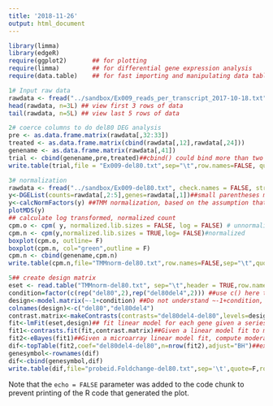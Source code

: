 ```yaml
---
title: '2018-11-26'
output: html_document
---
```


```r
library(limma)
library(edgeR)
require(ggplot2)       ## for plotting
require(limma)         ## for differential gene expression analysis
require(data.table)    ## for fast importing and manipulating data tables
```


```r
1# Input raw data
rawdata <- fread("../sandbox/Ex009_reads_per_transcript_2017-10-18.txt", check.names = FALSE, stringsAsFactors = FALSE)  ## for the logical arguments, space are needed
head(rawdata, n=3L) ## view first 3 rows of data
tail(rawdata, n=5L) ## view last 5 rows of data
```

```r
2# coerce columns to do del80 DEG analysis
pre <- as.data.frame.matrix(rawdata[,32:33])
treated <- as.data.frame.matrix(cbind(rawdata[,12],rawdata[,24]))
genename <- as.data.frame.matrix(rawdata[,41])
trial <- cbind(genename,pre,treated)##cbind() could bind more than two colums together
write.table(trial,file = "Ex009-del80.txt",sep="\t",row.names=FALSE, quote=FALSE) ## still don't know whether I need sep="\t" here, quote = FALSE means nothing is quoted
```

```r
3# normalization
rawdata <- fread("../sandbox/Ex009-del80.txt", check.names = FALSE, stringsAsFactors = FALSE)
y<-DGEList(counts=rawdata[,2:5],genes=rawdata[,1])##small parentheses means function, [,]means lines or rows of matrix ##
y<-calcNormFactors(y) ##TMM normalization, based on the assumption that the majority of genes are not DEGs
plotMDS(y)
## calculate log transformed, normalized count
cpm.o <- cpm( y, normalized.lib.sizes = FALSE, log = FALSE) # unnormalized
cpm.n <- cpm(y,normalized.lib.sizes = TRUE,log= FALSE)#normalized
boxplot(cpm.o, outline= F)
boxplot(cpm.n, col="green",outline = F)
cpm.n <- cbind(genename,cpm.n)
write.table(cpm.n,file="TMMnorm-del80.txt",row.names=FALSE,sep="\t",quote=F) 
```

```r
5## create design matrix
eset <- read.table("TMMnorm-del80.txt", sep="\t",header = TRUE,row.names=1) ## why we need sep="\t",rownames=1 whether we have the first column for our row names, rather than included into the datafram, which could be no numeric.
condition=factor(c(rep("del80",2),rep("del80del4",2))) ##use c() here to combine arguments into a vector, factor() needs a vector of data
design<-model.matrix(~-1+condition) ##Do not understand ~-1+condition, the object used in model.matrix should be an appropriate class, will get a matrix after run this function 
colnames(design)<-c("del80","del80del4")
contrast.matrix<-makeContrasts(contrasts="del80del4-del80",levels=design)##construct a contrast matrix, contrasts:character vector specify contrasts, levels: character vector or factor naming the parameters of which contrasts are desired?
fit<-lmFit(eset,design)## fit linear model for each gene given a series of arrays;argument design: the design matrix of the microarray experiment, with rows corresponding to arrays and columns to coefficients to be estimated.
fit1<-contrasts.fit(fit,contrast.matrix)##Given a linear model fit to microarray data, compute estimated coefficients and standard errors for a given set of contrasts, argument contrasts: numeric matrix with rows corresponding to coefficients in fit and columns containing contrasts. May be a vector if there is only one contrast.
fit2<-eBayes(fit1)##Given a microarray linear model fit, compute moderated t-statistics, moderated F-statistic, and log-odds of differential expression by empirical Bayes moderation of the standard errors towards a common value.
dif<-topTable(fit2,coef="del80del4-del80",n=nrow(fit2),adjust="BH")##extract a table of the top-ranked genes from a linear model fit
genesymbol<-rownames(dif)
dif<-cbind(genesymbol,dif)
write.table(dif,file="probeid.Foldchange-del80.txt",sep='\t',quote=F,row.names=F)
```
Note that the `echo = FALSE` parameter was added to the code chunk to prevent printing of the R code that generated the plot.
